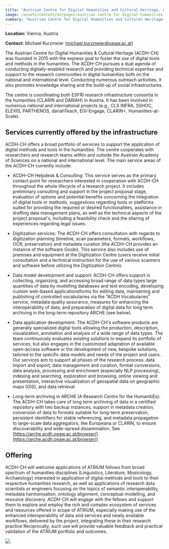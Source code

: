```yaml
---
title: "Austrian Centre for Digital Humanities and Cultural Heritage, Austrian Academy of Sciences"
image: /assets/content/en/pages/austrian-centre-for-digital-humanities-and-cultural-heritage-austrian-academy-of-sciences-vienna-austria/image.jpg
summary: "Austrian Centre for Digital Humanities and Cultural Heritage, Austrian Academy of Sciences"
---
```

**Location:** Vienna, Austria

**Contact:** Michael Kurzmeier ([michael.kurzmeier@oeaw.ac.at](mailto:michael.kurzmeier@oeaw.ac.at))

The Austrian Centre for Digital Humanities & Cultural Heritage (ACDH-CH) was founded in 2015 with
the express goal to foster the use of digital tools and methods in the humanities. The ACDH-CH
pursues a dual agenda of conducting digitally-enabled research and providing technical expertise and
support to the research communities in digital humanities both on the national and international
level. Conducting numerous outreach activities, it also promotes knowledge sharing and the build-up
of social infrastructures.

The centre is coordinating both ESFRI research infrastructure consortia in the humanities (CLARIN
and DARIAH) in Austria. It has been involved in numerous national and international projects (e.g.,
CLS INFRA, SSHOC, ELEXIS, PARTHENOS, dariahTeach, EGI-Engage, CLARIN+, Humanities-at-Scale).

## Services currently offered by the infrastructure

ACDH-CH offers a broad portfolio of services to support the application of digital methods and tools
in the humanities. The centre cooperates with researchers and research teams within and outside the
Austrian Academy of Sciences on a national and international level. The main service areas of the
ACDH-CH currently include:

- ACDH-CH Helpdesk & Consulting: This service serves as the primary contact point for researchers
  interested in cooperation with ACDH-CH throughout the whole lifecycle of a research project. It
  includes preliminary consulting and support in the project proposal stage, evaluation of options
  and potential benefits concerning the integration of digital tools or methods, suggestions
  regarding tools or platforms suited for providing the required or desired functionalities,
  assistance in drafting data management plans, as well as the technical aspects of the project
  proposal's, including a feasibility check and the sharing of experiences regarding legal issues.

- Digitization services: The ACDH-CH offers consultation with regards to digitization planning
  (timeline, scan parameters, formats, workflows, OCR, preservation) and metadata curation (the
  ACDH-CH provides an instance of the software Goobi). This service also includes use of premises
  and equipment at the Digitization Centre (users receive initial consultation and a technical
  instruction for the use of various scanners and software before utilizing the Digitization
  Centre).

- Data model development and support: ACDH-CH offers support in collecting, organizing, and
  accessing broad range of data types large quantities of data by modelling databases and text
  encoding, developing custom web-based applicationsforms for editing data, maintaining and
  publishing of controlled vocabularies via the “ACDH Vocabularies” service, metadata quality
  assurance, measures for enhancing the interoperability of data, and preparation of digital data
  for long term archiving in the long-term repository ARCHE (see below).

- Data application development: The ACDH-CH's software products are generally specialized digital
  tools allowing the production, description, visualization, annotation and analysis of a wide
  range of data types. The team continuously evaluates existing solutions to expand its portfolio
  of services, but also engages in the customized adaptation of available open-access software or
  the development of new, bespoke solutions, tailored to the specific data models and needs of the
  project and users. Our services aim to support all phases of the research process: data import
  and export, data management and curation, format conversions, data analysis, processing and
  enrichment (especially NLP processing), indexing and searching, exploration and browsing, online
  viewing and presentation, interactive visualization of geospatial data on geographic maps (GIS),
  and data retrieval.

- Long-term archiving in ARCHE (A Research Centre for the HumanitiEs): The ACDH-CH takes care of
  long term archiving of data in a certified repository with two backup instances, support in
  metadata creation, conversion of data to formats suitable for long-term preservation, persistent
  identifiers for stable referencing, and metadata propagation to large-scale data aggregators,
  like Europeana or CLARIN, to ensure discoverability and wide-spread dissemination. See
  [https://arche.acdh.oeaw.ac.at/browser/](https://arche.acdh.oeaw.ac.at/browser/)

## Offering

ACDH-CH will welcome applications of ATRIUM fellows from broad spectrum of humanities disciplines
(Linguistics, Literature, Musicology, Archaeology) interested in application of digital methods and
tools to their respective humanities research, as well as applications of research data scientists
or engineers focusing on the topics of semantic interoperability, metadata harmonisation, ontology
alignment, conceptual modelling, and resource discovery. ACDH-CH will engage with the fellows and
support them to explore and employ the rich and complex ecosystem of services and resources offered
in scope of ATRIUM, especially making use of the enhanced interoperability of data and services and
newly available workflows, delivered by the project, integrating these in their research practice
Reciprocally, such use will provide valuable feedback and practical validation of the ATRIUM
portfolio and outcomes.

<LinkButton href="/tna-application-process/" label="Apply Now" />

![](/assets/content/en/pages/austrian-centre-for-digital-humanities-and-cultural-heritage-austrian-academy-of-sciences-vienna-austria/logo.png)
